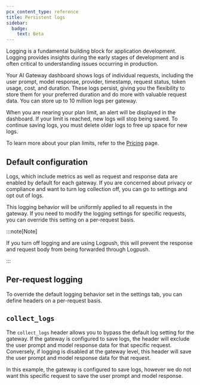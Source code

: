 ```yaml
---
pcx_content_type: reference
title: Persistent logs
sidebar:
  badge:
    text: Beta
---
```



Logging is a fundamental building block for application development. Logging provides insights during the early stages of development and is often critical to understanding issues occurring in production.

Your AI Gateway dashboard shows logs of individual requests, including the user prompt, model response, provider, timestamp, request status, token usage, cost, and duration. These logs persist, giving you the flexibility to store them for your preferred duration and do more with valuable request data. You can store up to 10 million logs per gateway.

When you are nearing your plan limit, an alert will be displayed in the dashboard. If your limit is reached, new logs will stop being saved. To continue saving logs, you must delete older logs to free up space for new logs.

To learn more about your plan limits, refer to the [Pricing](/ai-gateway/pricing/) page.

## Default configuration

Logs, which include metrics as well as request and response data are enabled by default for each gateway. If you are concerned about privacy or compliance and want to turn log collection off, you can go to settings and opt out of logs.

<Render file="logging" />

This logging behavior will be uniformly applied to all requests in the gateway. If you need to modify the logging settings for specific requests, you can override this setting on a per-request basis.

:::note[Note]

If you turn off logging and are using Logpush, this will prevent the response and request body from being forwarded through Logpush.

:::

## Per-request logging

To override the default logging behavior set in the settings tab, you can define headers on a per-request basis.

## `collect_logs`

The `collect_logs` header allows you to bypass the default log setting for the gateway. If the gateway is configured to save logs, the header will exclude the user prompt and model response data for that specific request. Conversely, if logging is disabled at the gateway level, this header will save the user prompt and model response data for that request.

In this example, the gateway is configured to save logs, however we do not want this specific request to save the user prompt and model response.
